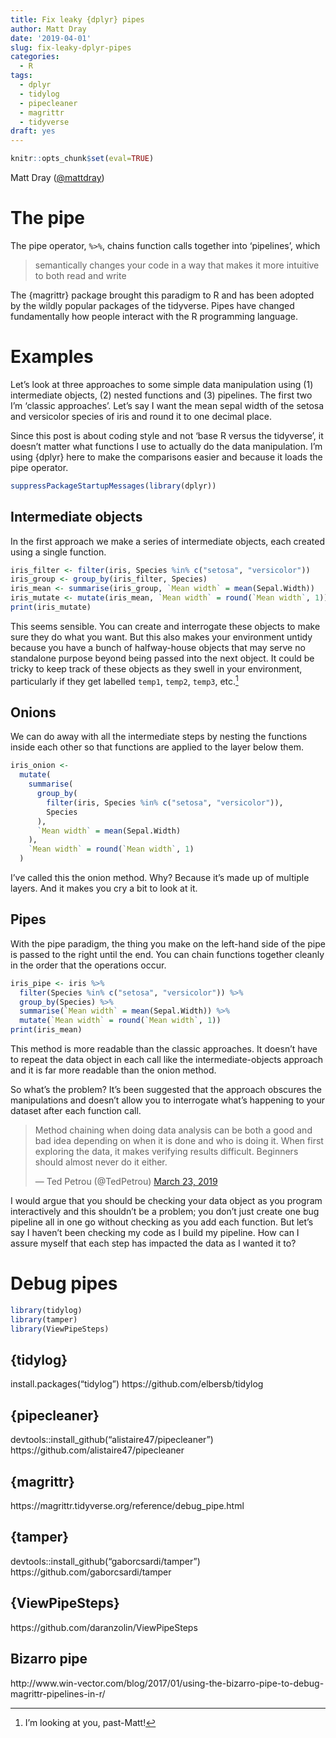 ```yaml
---
title: Fix leaky {dplyr} pipes
author: Matt Dray
date: '2019-04-01'
slug: fix-leaky-dplyr-pipes
categories:
  - R
tags:
  - dplyr
  - tidylog
  - pipecleaner
  - magrittr
  - tidyverse
draft: yes
---
```


```r
knitr::opts_chunk$set(eval=TRUE)
```

Matt Dray ([\@mattdray](https://www.twitter.com/mattdray))

# The pipe

The pipe operator, `%>%`, chains function calls together into 'pipelines', which

>semantically changes your code in a way that makes it more intuitive to both read and write

The {magrittr} package brought this paradigm to R and has been adopted by the wildly popular packages of the tidyverse. Pipes have changed fundamentally how people interact with the R programming language. 

# Examples

Let's look at three approaches to some simple data manipulation using (1) intermediate objects, (2) nested functions and (3) pipelines. The first two I'm 'classic approaches'. Let's say I want the mean sepal width of the setosa and versicolor species of iris and round it to one decimal place.

Since this post is about coding style and not 'base R versus the tidyverse', it doesn't matter what functions I use to actually do the data manipulation. I'm using {dplyr} here to make the comparisons easier and because it loads the pipe operator.

```r
suppressPackageStartupMessages(library(dplyr))
```

## Intermediate objects

In the first approach we make a series of intermediate objects, each created using a single function.

```r
iris_filter <- filter(iris, Species %in% c("setosa", "versicolor"))
iris_group <- group_by(iris_filter, Species)
iris_mean <- summarise(iris_group, `Mean width` = mean(Sepal.Width))
iris_mutate <- mutate(iris_mean, `Mean width` = round(`Mean width`, 1))
print(iris_mutate)
```

This seems sensible. You can create and interrogate these objects to make sure they do what you want. But this also makes your environment untidy because you have a bunch of halfway-house objects that may serve no standalone purpose beyond being passed into the next object. It could be tricky to keep track of these objects as they swell in your environment, particularly if they get labelled `temp1`, `temp2`, `temp3`, etc.[^past-matt]

## Onions

We can do away with all the intermediate steps by nesting the functions inside each other so that functions are applied to the layer below them.

```r
iris_onion <-
  mutate(
    summarise(
      group_by(
        filter(iris, Species %in% c("setosa", "versicolor")),
        Species
      ),
      `Mean width` = mean(Sepal.Width)
    ),
    `Mean width` = round(`Mean width`, 1)
  )
```

I've called this the onion method. Why? Because it's made up of multiple layers. And it makes you cry a bit to look at it.

## Pipes

With the pipe paradigm, the thing you make on the left-hand side of the pipe is passed to the right until the end. You can chain functions together cleanly in the order that the operations occur. 

```r
iris_pipe <- iris %>%
  filter(Species %in% c("setosa", "versicolor")) %>% 
  group_by(Species) %>% 
  summarise(`Mean width` = mean(Sepal.Width)) %>% 
  mutate(`Mean width` = round(`Mean width`, 1))
print(iris_mean)
```

This method is more readable than the classic approaches. It doesn't have to repeat the data object in each call like the intermediate-objects approach and it is far more readable than the onion method.

So what's the problem? It's been suggested that the approach obscures the manipulations and doesn't allow you to interrogate what's happening to your dataset after each function call.

<blockquote class="twitter-tweet" data-lang="en"><p lang="en" dir="ltr">Method chaining when doing data analysis can be both a good and bad idea depending on when it is done and who is doing it. When first exploring the data, it makes verifying results difficult. Beginners should almost never do it either.</p>&mdash; Ted Petrou (@TedPetrou) <a href="https://twitter.com/TedPetrou/status/1109519764613787648?ref_src=twsrc%5Etfw">March 23, 2019</a></blockquote>
<script async src="https://platform.twitter.com/widgets.js" charset="utf-8"></script>

I would argue that you should be checking your data object as you program interactively and this shouldn't be a problem; you don't just create one bug pipeline all in one go without checking as you add each function. But let's say I haven't been checking my code as I build my pipeline. How can I assure myself that each step has impacted the data as I wanted it to?

# Debug pipes

```r
library(tidylog)
library(tamper)
library(ViewPipeSteps)
```

## {tidylog}

install.packages("tidylog")
https://github.com/elbersb/tidylog

## {pipecleaner}

devtools::install_github("alistaire47/pipecleaner")
https://github.com/alistaire47/pipecleaner

## {magrittr}

https://magrittr.tidyverse.org/reference/debug_pipe.html

## {tamper}

devtools::install_github("gaborcsardi/tamper")
https://github.com/gaborcsardi/tamper

## {ViewPipeSteps}

https://github.com/daranzolin/ViewPipeSteps

## Bizarro pipe

http://www.win-vector.com/blog/2017/01/using-the-bizarro-pipe-to-debug-magrittr-pipelines-in-r/

[^past-matt]: I'm looking at you, past-Matt!